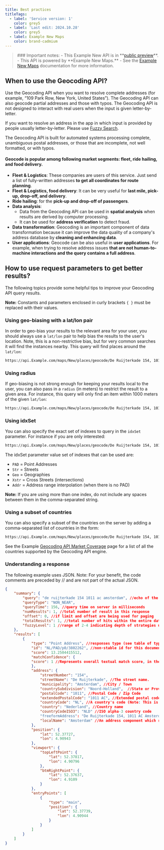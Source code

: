 ```yaml
---
title: Best practices
titleTags:
  - label: 'Service version: 1'
    color: grey5
  - label: 'Last edit: 2024.10.28'
    color: grey5
  - label: Example New Maps
    color: brand-cadmium
---
```


<Blockquote type="announcement" hasIcon>
### Important notes:
- This Example New API is in **<a href="https://developer.Example.com/public-preview">public preview</a>**.
- This API is powered by **Example New Maps.**
- See the <a href="/Example-New-maps/documentation/introduction">Example New Maps</a> documentation for more information.
</Blockquote>  

## When to use the Geocoding API?  

Use the Geocoding API when you want to resolve complete addresses (for example, “109 Park Row, New York, United States”). The Geocoding API can also geocode partial addresses and those with typos. The Geocoding API is not designed to interact with real users when the input is given letter-by-letter.  

If you want to resolve an address in the app in which input is provided by people usually letter-by-letter. Please use [Fuzzy Search](https://developer.Example.com/search-api/documentation/Example-New-maps/search-service/fuzzy-search).  

The Geocoding API is built for automated systems processing complete, unambiguous postal addresses, or those that are incomplete, not well formatted, or with typos.  

<h4 style={{ fontSize: '1em' }}>Geocode is popular among following market segments: fleet, ride hailing, and food delivery.</h4>  

- **Fleet &amp; Logistics**: These companies are users of this service. Just send a list of fully-written addresses **to get all coordinates for route planning**.  
- **Fleet &amp; Logistics, food delivery**: It can be very useful for **last mile, pick-up, drop-off, and delivery**.  
- **Ride hailing**: for the **pick-up and drop-off of passengers**.  
- **Data analysis**:  
  - Data from the Geocoding API can be used in **spatial analysis** when results are derived by computer processing.  
  - It can be used for **address verification** to detect fraud.  
- **Data transformation**: Geocoding is an important component of data transformation because it can improve the data quality of a company's address database by **cleaning and enhancing data**.  
- **User applications**: Geocode can be also useful in **user applications**. For example, when trying to resolve address issues **that are not human-to-machine interactions and the query contains a full address**.  

## How to use request parameters to get better results?  

The following topics provide some helpful tips to improve your Geocoding API query results.  

**Note:** Constants and parameters enclosed in curly brackets `{ }` must be replaced with their values.  

### Using geo-biasing with a lat/lon pair  

In order to geo-bias your results to the relevant area for your user, you should always use a `lat/lon` pair to help bias the results to the user's location. Note, this is a non-restrictive bias, but for very common searches it will find the instances nearby. This query will find places around the `lat/lon`:

```markdown [title=Lat/lon pair]
https://api.Example.com/maps/New/places/geocode/De Ruijterkade 154, 1011 AC, Amsterdam.json?lat=52.3773&lon=4.9084&key={Your_API_Key}
```

### Using radius  

If geo-biasing is not strong enough for keeping your results local to the user, you can also pass in a `radius` (in meters) to restrict the result to a given area. For instance, this query will only find an item within 1000 meters of the given `lat/lon`:

```markdown [title=Radius]
https://api.Example.com/maps/New/places/geocode/De Ruijterkade 154, 1011 AC, Amsterdam.json?lat=52.3773&lon=4.9084&radius=1000&key={Your_API_Key}
```

### Using idxSet  

You can also specify the exact set of indexes to query in the `idxSet` parameter. For instance if you are only interested:  

```markdown [title=idxSet]
https://api.Example.com/maps/New/places/geocode/De Ruijterkade 154, 1011 AC, Amsterdam.json?lat=52.3773&lon=4.9084&idxSet=PAD,Str,Xstr,Geo,Addr&key={Your_API_Key}
```

The idxSet parameter value set of indexes that can be used are:  

- `PAD` = Point Addresses
- `Str` = Streets
- `Geo` = Geographies
- `Xstr` = Cross Streets (intersections)
- `Addr` = Address range interpolation (when there is no PAD)

**Note:** If you are using more than one index, do not include any spaces between them in the comma-separated string.  

### Using a subset of countries  

You can also specify a subset of the countries on the server by adding a comma-separated list of countries in the form:  

```markdown [title=Subset of countries]
https://api.Example.com/maps/New/places/geocode/De Ruijterkade 154, 1011 AC, Amsterdam.json?&countrySet=NL&key={Your_API_Key}
```

See the Example [Geocoding API Market Coverage](./market-coverage) page for a list of all the countries supported by the Geocoding API engine.  

### Understanding a response  

The following example uses JSON. Note: For your benefit, the code comments are preceded by // and are not part of the actual JSON.  

```json [title=JSON Response]
{
	"summary": {
		"query": "de ruijterkade 154 1011 ac amsterdam", //echo of the query
		"queryType": "NON_NEAR",
		"queryTime": 156, //query time on server in milliseconds
		"numResults": 1, //total number of result in this response
		"offset": 0, //if limit and offset are being used for paging
		"totalResults": 1, //total number of hits within the entire database
		"fuzzyLevel": 1 //range of 2-4 indicating depth of strategies used
	},
	"results": [
		{
			"type": "Point Address", //responses type (see table of types above)
			"id": "NL/PAD/p0/3802262", //non-stable id for this document (might change in subsequent release)
			"score": 13.2504415512,
			"matchConfidence": {
			"score": 1 //Represents overall textual match score, in the range of [0..1], where 1 means perfect match and 0 - no match.
			},
			"address": {
				"streetNumber": "154",
				"streetName": "De Ruijterkade",	//The street name.
				"municipality": "Amsterdam", //City / Town
				"countrySubdivision": "Noord-Holland",	//State or Province
				"postalCode": "1011", //Postal Code / Zip Code
				"extendedPostalCode": "1011 AC", //Extended postal code (availability dependent on region).
				"countryCode": "NL", //A country's code (Note: This is a two-letter code, not a country name.).
				"country": "Nederland", //Country name
				"countryCodeISO3": "NLD" //ISO alpha-3 country code
				"freeformAddress": "De Ruijterkade 154, 1011 AC Amsterdam", //An address line formatted according to the formatting rules of the result's country of origin. In the case of countries, its full country name. For the USA, in the case of geographies with entityType == PostalCodeArea it will contain the postalName field value.
				"localName": "Amsterdam" //An address component which represents the name of a geographic area or locality that groups a number of addressable objects for addressing purposes, without being an administrative unit.
			},
			"position": {
				"lat": 52.37727,
				"lon": 4.90943
			},
			"viewport": {
				"topLeftPoint": {
					"lat": 52.37817,
					"lon": 4.90796
				},
				"btmRightPoint": {
					"lat": 52.37637,
					"lon": 4.9109
				}
			},
			"entryPoints": [
				{
					"type": "main",
					"position": {
						"lat": 52.37739,
						"lon": 4.90944
					}
				}
			]
		}
	]
}
```